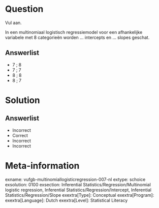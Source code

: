 Question
========
  
Vul aan.

In een multinomiaal logistisch regressiemodel voor een afhankelijke variabele met 8 categorieën worden ... intercepts en ... slopes geschat.
  
Answerlist
----------
* 7 ; 8
* 7 ; 7
* 8 ; 8
* 8 ; 7

Solution
========

Answerlist
----------
* Incorrect
* Correct
* Incorrect
* Incorrect

Meta-information
================
exname: vufgb-multinomiallogisticregression-007-nl
extype: schoice
exsolution: 0100
exsection: Inferential Statistics/Regression/Multinomial logistic regression, Inferential Statistics/Regression/Intercept, Inferential Statistics/Regression/Slope
exextra[Type]: Conceptual
exextra[Program]: 
exextra[Language]: Dutch
exextra[Level]: Statistical Literacy

